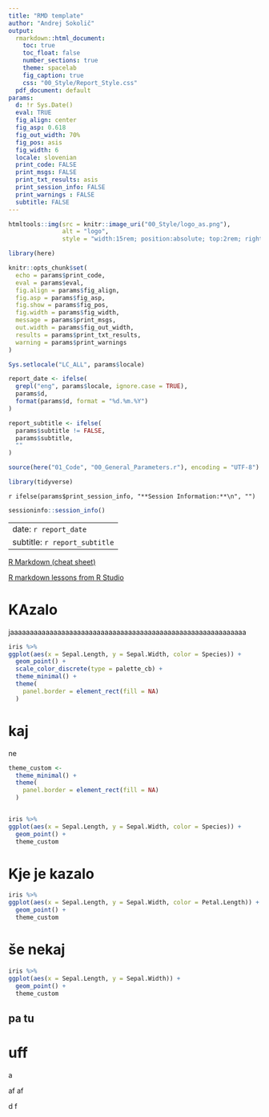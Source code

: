 ```yaml
---
title: "RMD template"
author: "Andrej Sokolič"
output:
  rmarkdown::html_document:
    toc: true
    toc_float: false
    number_sections: true
    theme: spacelab
    fig_caption: true
    css: "00_Style/Report_Style.css"
  pdf_document: default
params: 
  d: !r Sys.Date()
  eval: TRUE
  fig_align: center
  fig_asp: 0.618
  fig_out_width: 70%
  fig_pos: asis
  fig_width: 6
  locale: slovenian
  print_code: FALSE
  print_msgs: FALSE
  print_txt_results: asis
  print_session_info: FALSE
  print_warnings : FALSE
  subtitle: FALSE
---
```


```r
htmltools::img(src = knitr::image_uri("00_Style/logo_as.png"),
               alt = "logo",
               style = "width:15rem; position:absolute; top:2rem; right:5rem; padding-right:5rem;")
```



```r
library(here)

knitr::opts_chunk$set(
  echo = params$print_code,
  eval = params$eval, 
  fig.align = params$fig_align,
  fig.asp = params$fig_asp,
  fig.show = params$fig_pos, 
  fig.width = params$fig_width,
  message = params$print_msgs,
  out.width = params$fig_out_width,
  results = params$print_txt_results, 
  warning = params$print_warnings
)

Sys.setlocale("LC_ALL", params$locale)

report_date <- ifelse(
  grepl("eng", params$locale, ignore.case = TRUE), 
  params$d, 
  format(params$d, format = "%d.%m.%Y")
)

report_subtitle <- ifelse(
  params$subtitle != FALSE,
  params$subtitle,
  ""
)

source(here("01_Code", "00_General_Parameters.r"), encoding = "UTF-8")
```

```r
library(tidyverse)
```

`r ifelse(params$print_session_info, "**Session Information:**\n", "")`

```r
sessioninfo::session_info()
```


---
date: `r report_date`
subtitle: `r report_subtitle`
---


<!-- BEGINNING OF THE DOCUMENT -->

[R Markdown (cheat sheet)](https://github.com/rstudio/cheatsheets/blob/main/rmarkdown-2.0.pdf){target="_blank"}

[R markdown lessons from R Studio](https://rmarkdown.rstudio.com/lesson-1.html){target="_blank"}




# KAzalo

jaaaaaaaaaaaaaaaaaaaaaaaaaaaaaaaaaaaaaaaaaaaaaaaaaaaaaaaaaaaa

```r
iris %>% 
ggplot(aes(x = Sepal.Length, y = Sepal.Width, color = Species)) +
  geom_point() +
  scale_color_discrete(type = palette_cb) +
  theme_minimal() +
  theme(
    panel.border = element_rect(fill = NA)
  )
```


# kaj
ne

```r
theme_custom <-
  theme_minimal() +
  theme(
    panel.border = element_rect(fill = NA)
  )


iris %>% 
ggplot(aes(x = Sepal.Length, y = Sepal.Width, color = Species)) +
  geom_point() +
  theme_custom
```


# Kje je kazalo

```r
iris %>% 
ggplot(aes(x = Sepal.Length, y = Sepal.Width, color = Petal.Length)) +
  geom_point() +
  theme_custom
```


# še nekaj

```r
iris %>% 
ggplot(aes(x = Sepal.Length, y = Sepal.Width)) +
  geom_point() +
  theme_custom
```

## pa tu


# uff 

a

af
af

d
f
